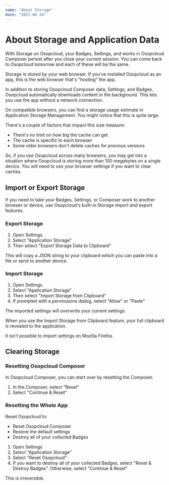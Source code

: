 ```yaml
---
name: "About Storage"
date: "2022-06-24"
---
```


# About Storage and Application Data

With Storage on Osopcloud, your Badges, Settings, and works in Osopcloud Composer persist after you close your current session. You can come back to Osopcloud tomorrow and each of these will be the same.

Storage is stored by your web browser. If you've installed Osopcloud as an app, this is the web browser that's "hosting" the app.

<DeepDive title="Caching and Osopcloud Storage Usage">

In addition to storing Osopcloud Composer data, Settings, and Badges, Osopcloud automatically downloads content in the background. This lets you use the app without a network connection.

On compatible browsers, you can find a storage usage estimate in Application Storage Management. You might notice that this is quite large.

There's a couple of factors that impact this size measure:

- There's no limit on how big the cache can get
- The cache is specific to each browser
- Some older browsers don't delete caches for previous versions

So, if you use Osopcloud across many browsers, you may get into a situation where Osopcloud is storing more than 100 megabytes on a single device. You will need to use your browser settings if you want to clear caches.

</DeepDive>

## Import or Export Storage

If you need to take your Badges, Settings, or Composer work to another browser or device, use Osopcloud's built-in Storage import and export features.

### Export Storage

1. Open Settings.
2. Select "Application Storage"
3. Then select "Export Storage Data to Clipboard"

This will copy a JSON string to your clipboard which you can paste into a file or send to another device.

### Import Storage

1. Open Settings
2. Select "Application Storage"
3. Then select "Import Storage from Clipboard"
4. If prompted with a permissions dialog, select "Allow" or "Paste"

The imported settings will overwrite your current settings.

<Note m={true}>
  When you use the Import Storage from Clipboard feature, your full clipboard is
  revealed to the application.
</Note>

<Note m={true}>It isn't possible to import settings on Mozilla Firefox.</Note>

## Clearing Storage

### Resetting Osopcloud Composer

In Osopcloud Composer, you can start over by resetting the Composer.

1. In the Composer, select "Reset"
2. Select "Continue & Reset"

### Resetting the Whole App

Reset Osopcloud to:

- Reset Osopcloud Composer
- Restore the default settings
- Destroy all of your collected Badges

1. Open Settings
2. Select "Application Storage"
3. Select "Reset Osopcloud"
4. If you want to destroy all of your collected Badges, select "Reset & Destroy Badges". Otherwise, select "Continue & Reset"

This is irreversible.
